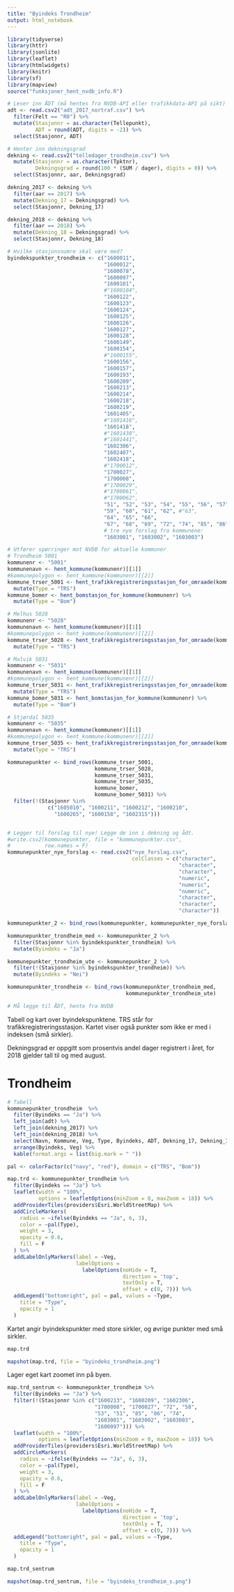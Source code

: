 ```yaml
---
title: "Byindeks Trondheim"
output: html_notebook
---
```


```r
library(tidyverse)
library(httr)
library(jsonlite)
library(leaflet)
library(htmlwidgets)
library(knitr)
library(sf)
library(mapview)
source("funksjoner_hent_nvdb_info.R")
```

```r
# Leser inn ÅDT (må hentes fra NVDB-API eller trafikkdata-API på sikt)
adt <- read.csv2("adt_2017_nortraf.csv") %>% 
  filter(Felt == "R0") %>% 
  mutate(Stasjonnr = as.character(Tellepunkt),
         ADT = round(ADT, digits = -2)) %>% 
  select(Stasjonnr, ADT)
```

```r
# Henter inn dekningsgrad
dekning <- read.csv2("telledager_trondheim.csv") %>% 
  mutate(Stasjonnr = as.character(Tpktnr),
         Dekningsgrad = round(100 * (SUM / dager), digits = 0)) %>% 
  select(Stasjonnr, aar, Dekningsgrad)

dekning_2017 <- dekning %>% 
  filter(aar == 2017) %>% 
  mutate(Dekning_17 = Dekningsgrad) %>% 
  select(Stasjonnr, Dekning_17)

dekning_2018 <- dekning %>% 
  filter(aar == 2018) %>% 
  mutate(Dekning_18 = Dekningsgrad) %>% 
  select(Stasjonnr, Dekning_18)

```

```r
# Hvilke stasjonsnumre skal være med?
byindekspunkter_trondheim <- c("1600011",
                               "1600012",
                               "1600078",
                               "1600097",
                               "1600101",
                               #"1600104",
                               "1600122",
                               "1600123",
                               "1600124",
                               "1600125",
                               "1600126",
                               "1600127",
                               "1600128",
                               "1600149",
                               "1600154",
                               #"1600155",
                               "1600156",
                               "1600157",
                               "1600193",
                               "1600209",
                               "1600213",
                               "1600214",
                               "1600218",
                               "1600219",
                               "1601405",
                               #"1601416",
                               "1601418",
                               #"1601438",
                               #"1601441",
                               "1602306",
                               "1602407",
                               "1602418",
                               #"1700012",
                               "1700027",
                               "1700008",
                               #"1700029",
                               #"1700061",
                               #"1700062",
                               "51", "52", "53", "54", "55", "56", "57", "58",
                               "59", "60", "61", "62", #"63", 
                               "64", "65", "66",
                               "67", "68", "69", "72", "74", "85", "86",
                               # tre nye forslag fra kommunene:
                               "1603001", "1603002", "1603003")

```

```r
# Utfører spørringer mot NVDB for aktuelle kommuner
# Trondheim 5001
kommunenr <- "5001"
kommunenavn <- hent_kommune(kommunenr)[[1]]
#kommunepolygon <- hent_kommune(kommunenr)[[2]]
kommune_trser_5001 <- hent_trafikkregistreringsstasjon_for_omraade(kommunenr) %>% 
  mutate(Type = "TRS")
kommune_bomer <- hent_bomstasjon_for_kommune(kommunenr) %>% 
  mutate(Type = "Bom")

# Melhus 5028
kommunenr <- "5028"
kommunenavn <- hent_kommune(kommunenr)[[1]]
#kommunepolygon <- hent_kommune(kommunenr)[[2]]
kommune_trser_5028 <- hent_trafikkregistreringsstasjon_for_omraade(kommunenr) %>% 
  mutate(Type = "TRS")

# Malvik 5031
kommunenr <- "5031"
kommunenavn <- hent_kommune(kommunenr)[[1]]
#kommunepolygon <- hent_kommune(kommunenr)[[2]]
kommune_trser_5031 <- hent_trafikkregistreringsstasjon_for_omraade(kommunenr) %>% 
  mutate(Type = "TRS")
kommune_bomer_5031 <- hent_bomstasjon_for_kommune(kommunenr) %>% 
  mutate(Type = "Bom")

# Stjørdal 5035
kommunenr <- "5035"
kommunenavn <- hent_kommune(kommunenr)[[1]]
#kommunepolygon <- hent_kommune(kommunenr)[[2]]
kommune_trser_5035 <- hent_trafikkregistreringsstasjon_for_omraade(kommunenr) %>% 
  mutate(Type = "TRS")

kommunepunkter <- bind_rows(kommune_trser_5001,
                            kommune_trser_5028, 
                            kommune_trser_5031,
                            kommune_trser_5035,
                            kommune_bomer,
                            kommune_bomer_5031) %>% 
  filter(!(Stasjonnr %in% 
             c("1605010", "1600211", "1600212", "1600210", 
               "1600265", "1600158", "1602315"))) 


# Legger til forslag til nye! Legge de inn i dekning og ådt.
#write.csv2(kommunepunkter, file = "kommunepunkter.csv",
#           row.names = F)
kommunepunkter_nye_forslag <- read.csv2("nye_forslag.csv",
                                        colClasses = c("character",
                                                       "character",
                                                       "character",
                                                       "numeric",
                                                       "numeric",
                                                       "numeric",
                                                       "character",
                                                       "character",
                                                       "character"))

kommunepunkter_2 <- bind_rows(kommunepunkter, kommunepunkter_nye_forslag)

kommunepunkter_trondheim_med <- kommunepunkter_2 %>% 
  filter(Stasjonnr %in% byindekspunkter_trondheim) %>% 
  mutate(Byindeks = "Ja")

kommunepunkter_trondheim_ute <- kommunepunkter_2 %>% 
  filter(!(Stasjonnr %in% byindekspunkter_trondheim)) %>% 
  mutate(Byindeks = "Nei")

kommunepunkter_trondheim <- bind_rows(kommunepunkter_trondheim_med,
                                      kommunepunkter_trondheim_ute)

# Må legge til ÅDT, hente fra NVDB
```

Tabell og kart over byindekspunktene. TRS står for trafikkregistreringsstasjon. 
Kartet viser også punkter som ikke er med i indeksen (små sirkler).

Dekningsgrad er oppgitt som prosentvis andel dager registrert i året, for 2018
gjelder tall til og med august.

# Trondheim

```r
# Tabell
kommunepunkter_trondheim  %>% 
  filter(Byindeks == "Ja") %>% 
  left_join(adt) %>% 
  left_join(dekning_2017) %>% 
  left_join(dekning_2018) %>% 
  select(Navn, Kommune, Veg, Type, Byindeks, ADT, Dekning_17, Dekning_18) %>% 
  arrange(Byindeks, Veg) %>% 
  kable(format.args = list(big.mark = " "))
```

```r
pal <- colorFactor(c("navy", "red"), domain = c("TRS", "Bom"))

map.trd <- kommunepunkter_trondheim %>% 
  filter(Byindeks == "Ja") %>% 
  leaflet(width = "100%", 
          options = leafletOptions(minZoom = 0, maxZoom = 18)) %>% 
  addProviderTiles(providers$Esri.WorldStreetMap) %>% 
  addCircleMarkers(
    radius = ~ifelse(Byindeks == "Ja", 6, 3),
    color = ~pal(Type),
    weight = 3,
    opacity = 0.6,
    fill = F
  ) %>% 
  addLabelOnlyMarkers(label = ~Veg,
                      labelOptions = 
                        labelOptions(noHide = T, 
                                     direction = 'top', 
                                     textOnly = T,
                                     offset = c(0, 7))) %>% 
  addLegend("bottomright", pal = pal, values = ~Type,
    title = "Type",
    opacity = 1
  )
```

Kartet angir byindekspunkter med store sirkler, og øvrige punkter med små sirkler.

```r
map.trd
```

```r
mapshot(map.trd, file = "byindeks_trondheim.png")
```

Lager eget kart zoomet inn på byen.

```r
map.trd_sentrum <- kommunepunkter_trondheim %>% 
  filter(Byindeks == "Ja") %>% 
  filter(!(Stasjonnr %in% c("1600213", "1600209", "1602306",
                            "1700008", "1700027", "72", "58",
                            "53", "51", "85", "86", "74",
                            "1603001", "1603002", "1603003",
                            "1600097"))) %>% 
  leaflet(width = "100%", 
          options = leafletOptions(minZoom = 0, maxZoom = 18)) %>% 
  addProviderTiles(providers$Esri.WorldStreetMap) %>% 
  addCircleMarkers(
    radius = ~ifelse(Byindeks == "Ja", 6, 3),
    color = ~pal(Type),
    weight = 3,
    opacity = 0.6,
    fill = F
  ) %>% 
  addLabelOnlyMarkers(label = ~Veg,
                      labelOptions = 
                        labelOptions(noHide = T, 
                                     direction = 'top', 
                                     textOnly = T,
                                     offset = c(0, 7))) %>% 
  addLegend("bottomright", pal = pal, values = ~Type,
    title = "Type",
    opacity = 1
  )
```

```r
map.trd_sentrum
```


```r
mapshot(map.trd_sentrum, file = "byindeks_trondheim_s.png")
```
